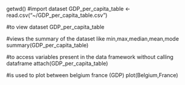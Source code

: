 getwd()
#import dataset 
GDP_per_capita_table <- read.csv("~/GDP_per_capita_table.csv")

#to view dataset
GDP_per_capita_table

#views the summary of the dataset like min,max,median,mean,mode
summary(GDP_per_capita_table)

#to access variables present in the data framework without calling dataframe
attach(GDP_per_capita_table)

#is used to plot between belgium france (GDP)
plot(Belgium,France)
